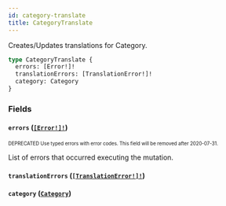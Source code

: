 ```yaml
---
id: category-translate
title: CategoryTranslate
---
```


Creates/Updates translations for Category.

```graphql
type CategoryTranslate {
  errors: [Error!]!
  translationErrors: [TranslationError!]!
  category: Category
}
```

### Fields

#### `errors` ([`[Error!]!`](/api-reference/objects/error.mdx))

<sub><sup><span className="deprecatedTag">DEPRECATED</span> Use typed errors with error codes. This field will be removed after 2020-07-31.</sup></sub>

List of errors that occurred executing the mutation.

#### `translationErrors` ([`[TranslationError!]!`](/api-reference/objects/translation-error.mdx))

#### `category` ([`Category`](/api-reference/objects/category.mdx))
